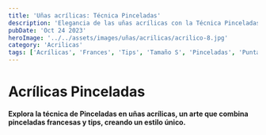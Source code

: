 ```yaml
---
title: 'Uñas acrílicas: Técnica Pinceladas'
description: 'Elegancia de las uñas acrílicas con la Técnica Pinceladas: un equilibrio perfecto entre pinceladas francesas y tips únicos.'
pubDate: 'Oct 24 2023'
heroImage: '../../assets/images/uñas/acrilicas/acrilico-8.jpg'
category: 'Acrilicas'
tags: ['Acrílicas', 'Frances', 'Tips', 'Tamaño S', 'Pinceladas', 'Punta Cuadrada']
---
```


# Acrílicas Pinceladas

**Explora la técnica de Pinceladas en uñas acrílicas, un arte que combina pinceladas francesas y tips, creando un estilo único.**
